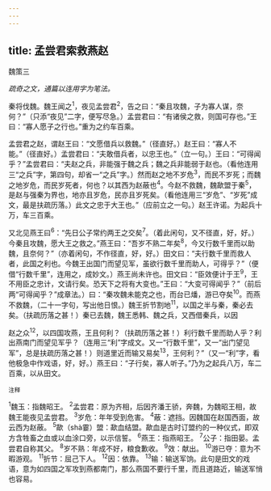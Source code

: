 ```yaml
---
---
---
```

title: 孟尝君索救燕赵
---



魏策三

*疏奇之文，通篇以连用字为笔法。*

秦将伐魏。魏王闻之<sup>1</sup>，夜见孟尝君<sup>2</sup>，告之曰：“秦且攻魏，子为寡人谋，奈何？”（只添“夜见”二字，便写尽急。）孟尝君曰：“有诸侯之救，则国可存也。”王曰：“寡人愿子之行也。”重为之约车百乘。

孟尝君之赵，谓赵王曰：“文愿借兵以救魏。”（径直好。）赵王曰：“寡人不能。”（径直好。）孟尝君曰：“夫敢借兵者，以忠王也。”（立一句。）王曰：“可得闻乎？”孟尝君曰：“夫赵之兵，非能强于魏之兵；魏之兵非能弱于赵也。（看他连用三“之兵”字，第四句，却省一“之兵”字。）然而赵之地不岁危<sup>3</sup>，而民不岁死；而魏之地岁危，而民岁死者，何也？以其西为赵蔽也<sup>4</sup>。今赵不救魏，魏歃盟于秦<sup>5</sup>，是赵与强秦为界也，地亦且岁危，民亦且岁死矣。（看他连用三“岁危”、“岁死”成文，最是扶疏历落。）此文之忠于大王也。”（应前立之一句。）赵王许诺。为起兵十万，车三百乘。

又北见燕王曰<sup>6</sup>：“先日公子常约两王之交矣<sup>7</sup>。（着此闲句，又不径直，好，好。）今秦且攻魏，愿大王之救之。”燕王曰：“吾岁不熟二年矣<sup>8</sup>，今又行数千里而以助魏，且奈何？”（亦着闲句，不作径直，好，好。）田文曰：“夫行数千里而救人者，此国之利也。今魏王出国门而望见军，虽欲行数千里而助人，可得乎？”（便借“行数千里”，连用之，成妙文。）燕王尚未许也。田文曰：“臣效便计于王<sup>9</sup>，王不用臣之忠计，文请行矣。恐天下之将有大变也。”王曰：“大变可得闻乎？”（前后两“可得闻乎？”成章法。）曰：“秦攻魏未能克之也，而台已燔，游已夺矣<sup>10</sup>。而燕不救魏，（二十一字句，写出他日恨。）魏王折节割地<sup>11</sup>，以国之半与秦，秦必去矣。（扶疏历落之甚！）秦已去魏，魏王悉韩、魏之兵，又西借秦兵，以因

赵之众<sup>12</sup>，以四国攻燕，王且何利？（扶疏历落之甚！）利行数千里而助人乎？利出燕南门而望见军乎？（连用三“利”字成文。又一“行数千里”，又一“出门望见军”，总是扶疏历落之甚！）则道里近而输又易矣<sup>13</sup>，王何利？”（又一“利”字，看他极急中作戏语，好，好。）燕王曰：“子行矣，寡人听子。”乃为之起兵八万，车二百乘，以从田文。

<sup>注释</sup>

<sup>1</sup>魏玉：指魏昭王。
<sup>2</sup>孟尝君：原为齐相，后因齐潘王骄，奔魏，为魏昭王相，故魏王能夜见孟尝君。
<sup>3</sup>岁危：年年受到危害。
<sup>4</sup>蔽：遮挡。因魏国在赵国西面，故云西为赵蔽。
<sup>5</sup>歃（shà霎）盟：歃血结盟。歃血是古时订盟约的一种仪式，即双方含牲畜之血或以血涂口旁，以示信誓。
<sup>6</sup>燕王：指燕昭王。
<sup>7</sup>公子：指田晏。孟尝君自称其父。
<sup>8</sup>岁不熟：年成不好，粮食歉收。
<sup>9</sup>效：献出。
<sup>10</sup>游已夺：意为不暇游观。
<sup>11</sup>折节：屈己下人。
<sup>12</sup>因：依靠。
<sup>13</sup>输：输送军饷。此句是田文的戏语，意为如四国之军攻到燕都南门，那么燕国不要行千里，而且道路近，输送军悄也容易。